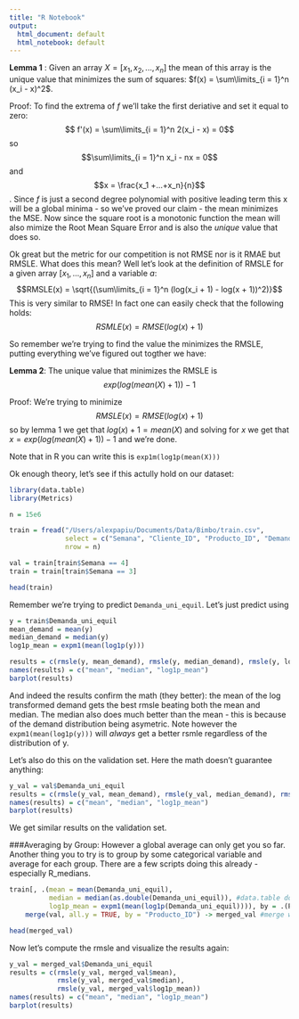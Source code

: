 ```yaml
---
title: "R Notebook"
output:
  html_document: default
  html_notebook: default
---
```


**Lemma 1** : Given an array $X = [x_1, x_2,..., x_n]$ the mean of this array is the unique value that minimizes the sum of squares:
$f(x) =  \sum\limits_{i = 1}^n (x_i - x)^2$.

Proof: To find the extrema of $f$ we'll take the first deriative and set it equal to zero: $$ f'(x) =  \sum\limits_{i = 1}^n 2(x_i - x) = 0$$ so $$\sum\limits_{i = 1}^n x_i - nx = 0$$ and $$x = \frac{x_1 +...+x_n}{n}$$. Since $f$ is just a second degree polynomial with positive leading term this x will be a global minima - so we've proved our claim - the mean minimizes the MSE. Now since the square root is a monotonic function the mean will also mimize the Root Mean Square Error and is also the _unique_ value that does so.

Ok great but the metric for our competition is not RMSE nor is it RMAE but RMSLE. What does this mean? Well let's look at the definition of RMSLE for a given array $[x_1,..., x_n]$ and a variable $a$: $$RMSLE(x) =   \sqrt{(\sum\limits_{i = 1}^n (log(x_i + 1) - log(x + 1))^2)}$$ 
This is very similar to RMSE! In fact one can easily check that the following holds: $$RSMLE(x) = RMSE(log(x) + 1)$$

So remember we're trying to find the value the minimizes the RMSLE, putting everything we've figured out togther we have:

**Lemma 2**: The unique value that minimizes the RMSLE is $$exp(log(mean(X) + 1)) - 1$$

Proof: We're trying to minimize $$RMSLE(x) = RMSE(log(x) + 1)$$ so by lemma 1 we get that $log(x) + 1 = mean(X)$ and solving for $x$ we get that $x = exp(log(mean(X) + 1)) - 1$ and we're done.

Note that in R you can write this is `exp1m(log1p(mean(X)))` 

Ok enough theory, let's see if this actully hold on our dataset:

```r
library(data.table)
library(Metrics)

n = 15e6

train = fread("/Users/alexpapiu/Documents/Data/Bimbo/train.csv", 
              select = c("Semana", "Cliente_ID", "Producto_ID", "Demanda_uni_equil"),
              nrow = n)

val = train[train$Semana == 4]
train = train[train$Semana == 3]
```

```r
head(train)
```

Remember we're trying to predict `Demanda_uni_equil`. Let's just predict using 
```r
y = train$Demanda_uni_equil
mean_demand = mean(y)
median_demand = median(y)
log1p_mean = expm1(mean(log1p(y)))
```


```r
results = c(rmsle(y, mean_demand), rmsle(y, median_demand), rmsle(y, log1p_mean))
names(results) = c("mean", "median", "log1p_mean")
barplot(results)
```
And indeed the results confirm the math (they better): the mean of the log transformed demand gets the best rmsle beating both the mean and median. The median also does much better than the mean - this is because of the demand distribution being asymetric. Note however the `expm1(mean(log1p(y)))` will _always_ get a better rsmle regardless of the distribution of y.

Let's also do this on the validation set. Here the math doesn't guarantee anything:

```r
y_val = val$Demanda_uni_equil
results = c(rmsle(y_val, mean_demand), rmsle(y_val, median_demand), rmsle(y_val, log1p_mean))
names(results) = c("mean", "median", "log1p_mean")
barplot(results)
```
 We get similar results on the validation set.
 
 ###Averaging by Group:
 However a global average can only get you so far. Another thing you to try is to group by some categorical variable and average for each group. There are a few scripts doing this already - especially R_medians. 
 
 
 
```r
train[, .(mean = mean(Demanda_uni_equil),
          median = median(as.double(Demanda_uni_equil)), #data.table doesn't like ints for medians
          log1p_mean = expm1(mean(log1p(Demanda_uni_equil)))), by = .(Producto_ID)] %>% 
    merge(val, all.y = TRUE, by = "Producto_ID") -> merged_val #merge with validation set by product

head(merged_val)
```

Now let's compute the rmsle and visualize the results again:
```r
y_val = merged_val$Demanda_uni_equil
results = c(rmsle(y_val, merged_val$mean), 
            rmsle(y_val, merged_val$median),
            rmsle(y_val, merged_val$log1p_mean))
names(results) = c("mean", "median", "log1p_mean")
barplot(results)
```

